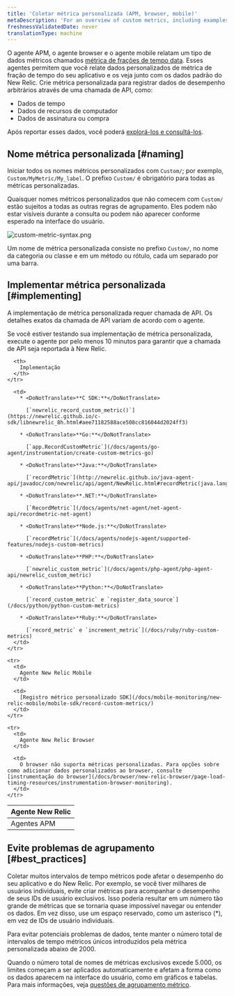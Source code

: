 ```yaml
---
title: 'Coletar métrica personalizada (APM, browser, mobile)'
metaDescription: 'For an overview of custom metrics, including examples, best practices, and a quick reference by New Relic agent, start here.'
freshnessValidatedDate: never
translationType: machine
---
```



O agente APM, o agente browser e o agente mobile relatam um tipo de dados métricos chamados [métrica de frações de tempo data](/docs/using-new-relic/data/understand-data/new-relic-data-types#timeslice-data). Esses agentes permitem que você relate dados personalizados de métrica de fração de tempo do seu aplicativo e os veja junto com os dados padrão do New Relic. Crie métrica personalizada para registrar dados de desempenho arbitrários através de uma chamada de API, como:

* Dados de tempo
* Dados de recursos de computador
* Dados de assinatura ou compra

Após reportar esses dados, você poderá [explorá-los e consultá-los](/docs/query-your-data/nrql-new-relic-query-language/nrql-query-tutorials/query-apm-metric-timeslice-data-nrql).

## Nome métrica personalizada [#naming]

Iniciar todos os nomes métricos personalizados com `Custom/`; por exemplo, `Custom/MyMetric/My_label`. O prefixo `Custom/` é obrigatório para todas as métricas personalizadas.

Quaisquer nomes métricos personalizados que não comecem com `Custom/` estão sujeitos a todas as outras regras de agrupamento. Eles podem não estar visíveis durante a consulta ou podem não aparecer conforme esperado na interface do usuário.

<img
  title="custom-metric-syntax.png"
  alt="custom-metric-syntax.png"
  src={apmCustomMetricSyntax}
/>

Um nome de métrica personalizada consiste no prefixo `Custom/`, no nome da categoria ou classe e em um método ou rótulo, cada um separado por uma barra.

## Implementar métrica personalizada [#implementing]

A implementação de métrica personalizada requer chamada de API. Os detalhes exatos da chamada de API variam de acordo com o agente.

<Callout variant="tip">
  Se você estiver testando sua implementação de métrica personalizada, execute o agente por pelo menos 10 minutos para garantir que a chamada de API seja reportada à New Relic.
</Callout>

<table>
  <thead>
    <tr>
      <th style={{ width: "200px" }}>
        Agente New Relic
      </th>

      <th>
        Implementação
      </th>
    </tr>
  </thead>

  <tbody>
    <tr>
      <td>
        Agentes APM
      </td>

      <td>
        * <DoNotTranslate>**C SDK:**</DoNotTranslate>

          [`newrelic_record_custom_metric()`](https://newrelic.github.io/c-sdk/libnewrelic_8h.html#aee71182588ace508cc816044d2024ff3)

        * <DoNotTranslate>**Go:**</DoNotTranslate>

          [`app.RecordCustomMetric`](/docs/agents/go-agent/instrumentation/create-custom-metrics-go)

        * <DoNotTranslate>**Java:**</DoNotTranslate>

          [`recordMetric`](http://newrelic.github.io/java-agent-api/javadoc/com/newrelic/api/agent/NewRelic.html#recordMetric(java.lang.String,%20float))

        * <DoNotTranslate>**.NET:**</DoNotTranslate>

          [`RecordMetric`](/docs/agents/net-agent/net-agent-api/recordmetric-net-agent)

        * <DoNotTranslate>**Node.js:**</DoNotTranslate>

          [`recordMetric`](/docs/agents/nodejs-agent/supported-features/nodejs-custom-metrics)

        * <DoNotTranslate>**PHP:**</DoNotTranslate>

          [`newrelic_custom_metric`](/docs/agents/php-agent/php-agent-api/newrelic_custom_metric)

        * <DoNotTranslate>**Python:**</DoNotTranslate>

          [`record_custom_metric` e `register_data_source`](/docs/python/python-custom-metrics)

        * <DoNotTranslate>**Ruby:**</DoNotTranslate>

          [`record_metric` e `increment_metric`](/docs/ruby/ruby-custom-metrics)
      </td>
    </tr>

    <tr>
      <td>
        Agente New Relic Mobile
      </td>

      <td>
        [Registro métrico personalizado SDK](/docs/mobile-monitoring/new-relic-mobile/mobile-sdk/record-custom-metrics/)
      </td>
    </tr>

    <tr>
      <td>
        Agente New Relic Browser
      </td>

      <td>
        O browser não suporta métricas personalizadas. Para opções sobre como adicionar dados personalizados ao browser, consulte [instrumentação do browser](/docs/browser/new-relic-browser/page-load-timing-resources/instrumentation-browser-monitoring).
      </td>
    </tr>
  </tbody>
</table>

## Evite problemas de agrupamento [#best_practices]

Coletar muitos intervalos de tempo métricos pode afetar o desempenho do seu aplicativo e do New Relic. Por exemplo, se você tiver milhares de usuários individuais, evite criar métricas para acompanhar o desempenho de seus IDs de usuário exclusivos. Isso poderia resultar em um número tão grande de métricas que se tornaria quase impossível navegar ou entender os dados. Em vez disso, use um espaço reservado, como um asterisco (\*), em vez de IDs de usuário individuais.

<Callout variant="important">
  Para evitar potenciais problemas de dados, tente manter o número total de intervalos de tempo métricos únicos introduzidos pela métrica personalizada abaixo de 2000.
</Callout>

Quando o número total de nomes de métricas exclusivos excede 5.000, os limites começam a ser aplicados automaticamente e afetam a forma como os dados aparecem na interface do usuário, como em gráficos e tabelas. Para mais informações, veja [questões de agrupamento métrico](/docs/features/metric-grouping-issues).